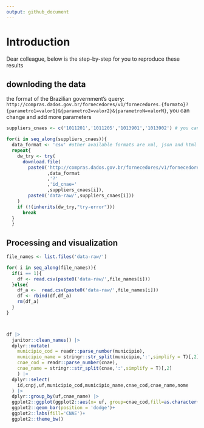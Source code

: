 ```yaml
---
output: github_document
---
```

# **Introduction**

Dear colleague, below is the step-by-step for you to reproduce these results


## **downloding the data**


the format of the Brazilian government's query:  `http://compras.dados.gov.br/fornecedores/v1/fornecedores.{formato}?{parametro1=valor1}&{parametro2=valor2}&{parametroN=valorN}`, you can change and add more parameters


```r
suppliers_cnaes <- c('1011201','1011205','1013901','1013902') # you can changes this suppliers if you want

for(i in seq_along(suppliers_cnaes)){
  data_format <- 'csv' #other available formats are xml, json and html
  repeat{
    dw_try <- try(
      download.file(
        paste0('http://compras.dados.gov.br/fornecedores/v1/fornecedores.'
               ,data_format
               ,'?'
               ,'id_cnae='
               ,suppliers_cnaes[i]),
        paste0('data-raw/',suppliers_cnaes[i]))
    )
    if (!(inherits(dw_try,"try-error"))) 
      break
  }
  }

```



## **Processing and visualization**

```r

file_names <- list.files('data-raw/')

for( i in seq_along(file_names)){
  if(i == 1){
    df <- read.csv(paste0('data-raw/',file_names[i]))
  }else{
    df_a <-  read.csv(paste0('data-raw/',file_names[i]))
    df <- rbind(df,df_a)
    rm(df_a)
  }
}



df |> 
  janitor::clean_names() |> 
  dplyr::mutate(
    municipio_cod = readr::parse_number(municipio),
    municipio_name = stringr::str_split(municipio,':',simplify = T)[,2],
    cnae_cod = readr::parse_number(cnae),
    cnae_name = stringr::str_split(cnae,':',simplify = T)[,2]
    ) |> 
  dplyr::select(
    id,cnpj,uf,municipio_cod,municipio_name,cnae_cod,cnae_name,nome
  ) |> 
  dplyr::group_by(uf,cnae_name) |> 
  ggplot2::ggplot(ggplot2::aes(x= uf, group=cnae_cod,fill=as.character(cnae_cod)))+
  ggplot2::geom_bar(position = 'dodge')+
  ggplot2::labs(fill='CNAE')+
  ggplot2::theme_bw()

```

